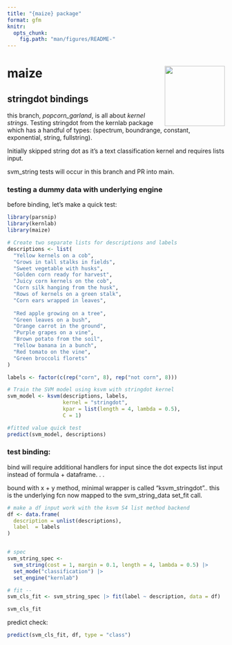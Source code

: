 ```yaml
---
title: "{maize} package"
format: gfm
knitr:
  opts_chunk:
    fig.path: "man/figures/README-"
---
```


# maize <img src="man/figures/logo.png" align="right" height="139" alt="" />
     
## stringdot bindings   

this branch, *popcorn_garland*, is all about *kernel strings*. Testing stringdot from the kernlab package which has a handful of types: (spectrum, boundrange, constant, exponential, string, fullstring).   

Initially skipped string dot as it's a text classification kernel and requires lists input.    

svm_string tests will occur in this branch and PR into main.   

### testing a dummy data with underlying engine

before binding, let's make a quick test: 
```r
library(parsnip)
library(kernlab)
library(maize)

# Create two separate lists for descriptions and labels
descriptions <- list(
  "Yellow kernels on a cob",
  "Grows in tall stalks in fields",
  "Sweet vegetable with husks",
  "Golden corn ready for harvest",
  "Juicy corn kernels on the cob",
  "Corn silk hanging from the husk",
  "Rows of kernels on a green stalk",
  "Corn ears wrapped in leaves",
  
  "Red apple growing on a tree",
  "Green leaves on a bush",
  "Orange carrot in the ground",
  "Purple grapes on a vine",
  "Brown potato from the soil",
  "Yellow banana in a bunch",
  "Red tomato on the vine",
  "Green broccoli florets"
)

labels <- factor(c(rep("corn", 8), rep("not corn", 8)))

# Train the SVM model using ksvm with stringdot kernel
svm_model <- ksvm(descriptions, labels,
                  kernel = "stringdot",
                  kpar = list(length = 4, lambda = 0.5),
                  C = 1)

#fitted value quick test 
predict(svm_model, descriptions)

```

### test binding:

bind will require additional handlers for input since the dot expects list input instead of formula + dataframe. . .

bound with x + y method, minimal wrapper is called "ksvm_stringdot".. this is the underlying fcn now mapped to the svm_string_data set_fit call. 
```r

# make a df input work with the ksvm S4 list method backend
df <- data.frame(
  description = unlist(descriptions),
  label  = labels
)


# spec
svm_string_spec <- 
  svm_string(cost = 1, margin = 0.1, length = 4, lambda = 0.5) |> 
  set_mode("classification") |>
  set_engine("kernlab")

# fit --
svm_cls_fit <- svm_string_spec |> fit(label ~ description, data = df)

svm_cls_fit
```
predict check:
```r
predict(svm_cls_fit, df, type = "class")
```

